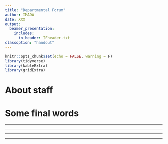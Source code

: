 ```yaml
---
title: "Departmental Forum"
author: IMADA
date: XXX
output:
  beamer_presentation:
    includes:
      in_header: IFheader.txt
classoption: "handout"
---
```


```r
knitr::opts_chunk$set(echo = FALSE, warning = F)
library(tidyverse)
library(kableExtra)
library(gridExtra)
```

# About staff


# Some final words

---

\pause

\centerline{\Large News from the Teaching Committee}

---

\pause

\centerline{\Large News from committees, boards and councils}

---

\pause

\centerline{\Large Anything to discuss from the newsletter?}

---

\pause

\centerline{\Large Mutual information and any other business?}
